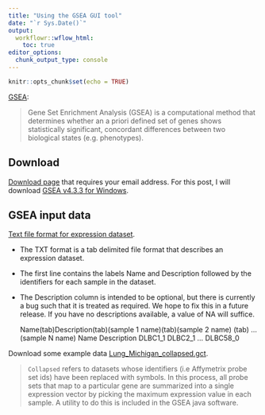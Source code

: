 ```yaml
---
title: "Using the GSEA GUI tool"
date: "`r Sys.Date()`"
output:
  workflowr::wflow_html:
    toc: true
editor_options:
  chunk_output_type: console
---
```


```r
knitr::opts_chunk$set(echo = TRUE)
```

[GSEA](https://www.gsea-msigdb.org/gsea/index.jsp):

> Gene Set Enrichment Analysis (GSEA) is a computational method that determines whether an a priori defined set of genes shows statistically significant, concordant differences between two biological states
(e.g. phenotypes). 

## Download

[Download page](https://www.gsea-msigdb.org/gsea/login.jsp) that requires your email address. For this post, I will download [GSEA v4.3.3 for Windows](https://www.gsea-msigdb.org/gsea/msigdb/download_file.jsp?filePath=/gsea/software/desktop/4.3/GSEA_Win_4.3.3-installer.exe).

## GSEA input data

[Text file format for expression dataset](https://software.broadinstitute.org/cancer/software/gsea/wiki/index.php/Data_formats#TXT:_Text_file_format_for_expression_dataset_.28.2A.txt.29).

* The TXT format is a tab delimited file format that describes an expression dataset.
* The first line contains the labels Name and Description followed by the identifiers for each sample in the dataset.
* The Description column is intended to be optional, but there is currently a bug such that it is treated as required. We hope to fix this in a future release. If you have no descriptions available, a value of NA will suffice.

    Name(tab)Description(tab)(sample 1 name)(tab)(sample 2 name) (tab) ... (sample N name)
    Name Description DLBC1_1 DLBC2_1 ... DLBC58_0
    
Download some example data [Lung_Michigan_collapsed.gct](https://www.gsea-msigdb.org/gsea/msigdb/download_file.jsp?filePath=/gsea/dataset_files/Lung_Michigan_collapsed_symbols.gct).

> `Collapsed` refers to datasets whose identifiers (i.e Affymetrix probe set ids) have been replaced with symbols. In this process, all probe sets that map to a particular gene are summarized into a single expression vector by picking the maximum expression value in each sample. A utility to do this is included in the GSEA java software.
